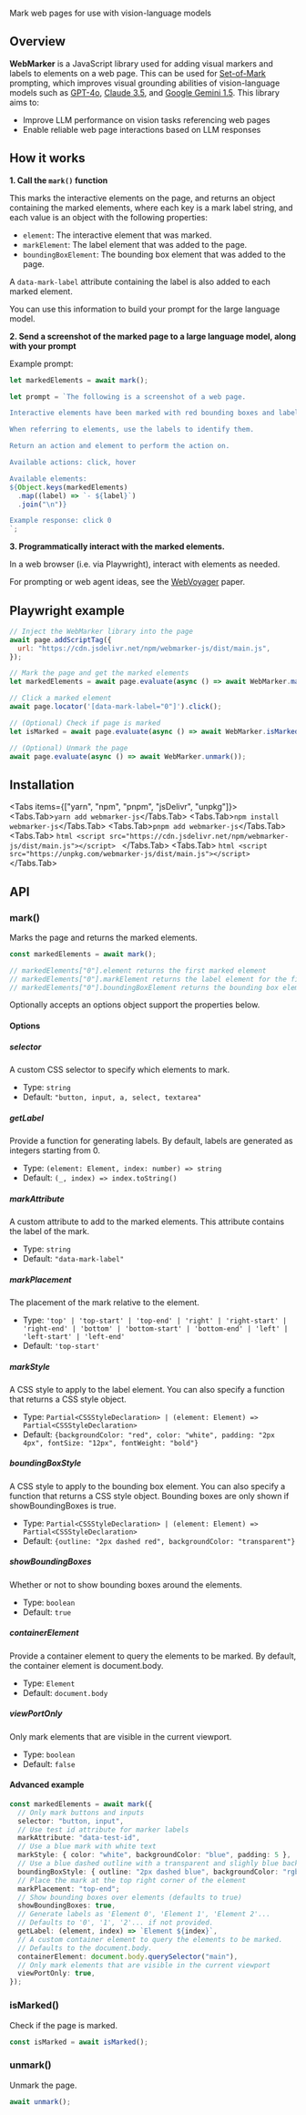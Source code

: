 
<div className="flex justify-center">
  <Logo />
</div>

<br />

<div className="text-center">
  Mark web pages for use with vision-language models
</div>

<Demo />

## Overview

**WebMarker** is a JavaScript library used for adding visual markers and labels to elements on a web page. This can be used for [Set-of-Mark](https://github.com/microsoft/SoM) prompting, which improves visual grounding abilities of vision-language models such as [GPT-4o](https://platform.openai.com/docs/guides/vision), [Claude 3.5](https://www.anthropic.com/news/claude-3-5-sonnet), and [Google Gemini 1.5](https://ai.google.dev/gemini-api/docs/vision). This library aims to:

- Improve LLM performance on vision tasks referencing web pages
- Enable reliable web page interactions based on LLM responses

## How it works

**1. Call the `mark()` function**

This marks the interactive elements on the page, and returns an object containing the marked elements, where each key is a mark label string, and each value is an object with the following properties:

- `element`: The interactive element that was marked.
- `markElement`: The label element that was added to the page.
- `boundingBoxElement`: The bounding box element that was added to the page.

A `data-mark-label` attribute containing the label is also added to each marked element.

You can use this information to build your prompt for the large language model.

**2. Send a screenshot of the marked page to a large language model, along with your prompt**

Example prompt:

```javascript
let markedElements = await mark();

let prompt = `The following is a screenshot of a web page.

Interactive elements have been marked with red bounding boxes and labels.

When referring to elements, use the labels to identify them.

Return an action and element to perform the action on.

Available actions: click, hover

Available elements:
${Object.keys(markedElements)
  .map((label) => `- ${label}`)
  .join("\n")}

Example response: click 0
`;
```

**3. Programmatically interact with the marked elements.**

In a web browser (i.e. via Playwright), interact with elements as needed.

For prompting or web agent ideas, see the [WebVoyager](https://github.com/MinorJerry/WebVoyager) paper.

## Playwright example

```javascript
// Inject the WebMarker library into the page
await page.addScriptTag({
  url: "https://cdn.jsdelivr.net/npm/webmarker-js/dist/main.js",
});

// Mark the page and get the marked elements
let markedElements = await page.evaluate(async () => await WebMarker.mark());

// Click a marked element
await page.locator('[data-mark-label="0"]').click();

// (Optional) Check if page is marked
let isMarked = await page.evaluate(async () => await WebMarker.isMarked());

// (Optional) Unmark the page
await page.evaluate(async () => await WebMarker.unmark());
```

## Installation

<Tabs items={["yarn", "npm", "pnpm", "jsDelivr", "unpkg"]}>
  <Tabs.Tab>```yarn add webmarker-js```</Tabs.Tab>
  <Tabs.Tab>```npm install webmarker-js```</Tabs.Tab>
  <Tabs.Tab>```pnpm add webmarker-js```</Tabs.Tab>
  <Tabs.Tab>
    ```html
    <script src="https://cdn.jsdelivr.net/npm/webmarker-js/dist/main.js"></script>
    ```
  </Tabs.Tab>
  <Tabs.Tab>
    ```html
    <script src="https://unpkg.com/webmarker-js/dist/main.js"></script>
    ```
  </Tabs.Tab>
</Tabs>

## API

### mark()

Marks the page and returns the marked elements.

```typescript
const markedElements = await mark();

// markedElements["0"].element returns the first marked element
// markedElements["0"].markElement returns the label element for the first marked element
// markedElements["0"].boundingBoxElement returns the bounding box element for the first marked element
```

Optionally accepts an options object support the properties below.

#### Options

##### selector

A custom CSS selector to specify which elements to mark.

- Type: `string`
- Default: `"button, input, a, select, textarea"`

##### getLabel

Provide a function for generating labels. By default, labels are generated as integers starting from 0.

- Type: `(element: Element, index: number) => string`
- Default: `(_, index) => index.toString()`

##### markAttribute

A custom attribute to add to the marked elements. This attribute contains the label of the mark.

- Type: `string`
- Default: `"data-mark-label"`

##### markPlacement

The placement of the mark relative to the element.

- Type: `'top' | 'top-start' | 'top-end' | 'right' | 'right-start' | 'right-end' | 'bottom' | 'bottom-start' | 'bottom-end' | 'left' | 'left-start' | 'left-end'`
- Default: `'top-start'`

##### markStyle

A CSS style to apply to the label element. You can also specify a function that returns a CSS style object.

- Type: `Partial<CSSStyleDeclaration> | (element: Element) => Partial<CSSStyleDeclaration>`
- Default: `{backgroundColor: "red", color: "white", padding: "2px 4px", fontSize: "12px", fontWeight: "bold"}`

##### boundingBoxStyle

A CSS style to apply to the bounding box element. You can also specify a function that returns a CSS style object. Bounding boxes are only shown if showBoundingBoxes is true.

- Type: `Partial<CSSStyleDeclaration> | (element: Element) => Partial<CSSStyleDeclaration>`
- Default: `{outline: "2px dashed red", backgroundColor: "transparent"}`

##### showBoundingBoxes

Whether or not to show bounding boxes around the elements.

- Type: `boolean`
- Default: `true`

##### containerElement

Provide a container element to query the elements to be marked. By default, the container element is document.body.

- Type: `Element`
- Default: `document.body`

##### viewPortOnly

Only mark elements that are visible in the current viewport.

- Type: `boolean`
- Default: `false`

#### Advanced example

```typescript
const markedElements = await mark({
  // Only mark buttons and inputs
  selector: "button, input",
  // Use test id attribute for marker labels
  markAttribute: "data-test-id",
  // Use a blue mark with white text
  markStyle: { color: "white", backgroundColor: "blue", padding: 5 },
  // Use a blue dashed outline with a transparent and slighly blue background
  boundingBoxStyle: { outline: "2px dashed blue", backgroundColor: "rgba(0, 0, 255, 0.1)"},
  // Place the mark at the top right corner of the element
  markPlacement: "top-end";
  // Show bounding boxes over elements (defaults to true)
  showBoundingBoxes: true,
  // Generate labels as 'Element 0', 'Element 1', 'Element 2'...
  // Defaults to '0', '1', '2'... if not provided.
  getLabel: (element, index) => `Element ${index}`,
  // A custom container element to query the elements to be marked.
  // Defaults to the document.body.
  containerElement: document.body.querySelector("main"),
  // Only mark elements that are visible in the current viewport
  viewPortOnly: true,
});
```

### isMarked()

Check if the page is marked.

```typescript
const isMarked = await isMarked();
```

### unmark()

Unmark the page.

```typescript
await unmark();
```
